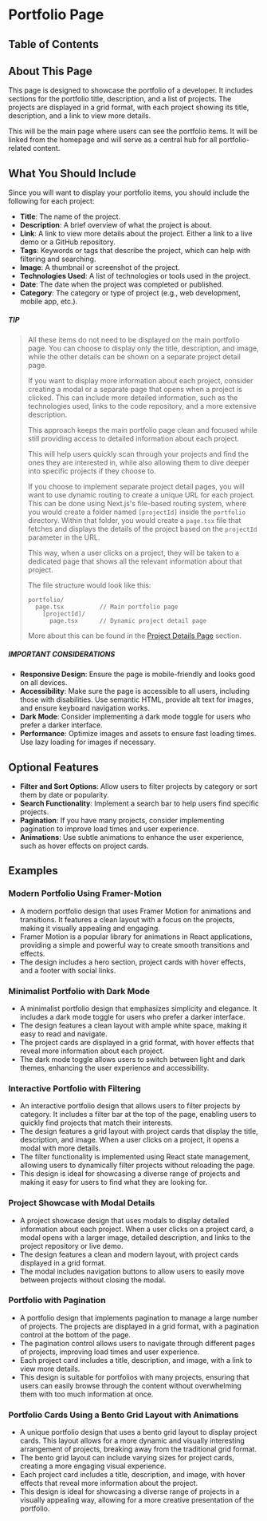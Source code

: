 
# Portfolio Page

## Table of Contents

## About This Page

This page is designed to showcase the portfolio of a developer. It includes sections for the portfolio title, description, and a list of projects. The projects are displayed in a grid format, with each project showing its title, description, and a link to view more details.

This will be the main page where users can see the portfolio items. It will be linked from the homepage and will serve as a central hub for all portfolio-related content.

## What You Should Include

Since you will want to display your portfolio items, you should include the following for each project:

- **Title**: The name of the project.
- **Description**: A brief overview of what the project is about.
- **Link**: A link to view more details about the project. Either a link to a live demo or a GitHub repository.
- **Tags**: Keywords or tags that describe the project, which can help with filtering and searching.
- **Image**: A thumbnail or screenshot of the project.
- **Technologies Used**: A list of technologies or tools used in the project.
- **Date**: The date when the project was completed or published.
- **Category**: The category or type of project (e.g., web development, mobile app, etc.).

##### TIP

<blockquote>
All these items do not need to be displayed on the main portfolio page. You can choose to display only the title, description, and image, while the other details can be shown on a separate project detail page.

If you want to display more information about each project, consider creating a modal or a separate page that opens when a project is clicked. This can include more detailed information, such as the technologies used, links to the code repository, and a more extensive description.

This approach keeps the main portfolio page clean and focused while still providing access to detailed information about each project.

This will help users quickly scan through your projects and find the ones they are interested in, while also allowing them to dive deeper into specific projects if they choose to.

If you choose to implement separate project detail pages, you will want to use dynamic routing to create a unique URL for each project. This can be done using Next.js's file-based routing system, where you would create a folder named `[projectId]` inside the `portfolio` directory. Within that folder, you would create a `page.tsx` file that fetches and displays the details of the project based on the `projectId` parameter in the URL.

This way, when a user clicks on a project, they will be taken to a dedicated page that shows all the relevant information about that project.

The file structure would look like this:

```
portfolio/
  page.tsx          // Main portfolio page
    [projectId]/
      page.tsx      // Dynamic project detail page
```

More about this can be found in the [Project Details Page](/portfolio-website/creating-the-pages/project-details) section.

</blockquote>
<BackToTop />

##### IMPORTANT CONSIDERATIONS

- **Responsive Design**: Ensure the page is mobile-friendly and looks good on all devices.
- **Accessibility**: Make sure the page is accessible to all users, including those with disabilities. Use semantic HTML, provide alt text for images, and ensure keyboard navigation works.
- **Dark Mode**: Consider implementing a dark mode toggle for users who prefer a darker interface.
- **Performance**: Optimize images and assets to ensure fast loading times. Use lazy loading for images if necessary.

## Optional Features

- **Filter and Sort Options**: Allow users to filter projects by category or sort them by date or popularity.
- **Search Functionality**: Implement a search bar to help users find specific projects.
- **Pagination**: If you have many projects, consider implementing pagination to improve load times and user experience.
- **Animations**: Use subtle animations to enhance the user experience, such as hover effects on project cards.
  <BackToTop />

## Examples

### Modern Portfolio Using Framer-Motion

- A modern portfolio design that uses Framer Motion for animations and transitions. It features a clean layout with a focus on the projects, making it visually appealing and engaging.
- Framer Motion is a popular library for animations in React applications, providing a simple and powerful way to create smooth transitions and effects.
- The design includes a hero section, project cards with hover effects, and a footer with social links.
  <BackToTop />

### Minimalist Portfolio with Dark Mode

- A minimalist portfolio design that emphasizes simplicity and elegance. It includes a dark mode toggle for users who prefer a darker interface.
- The design features a clean layout with ample white space, making it easy to read and navigate.
- The project cards are displayed in a grid format, with hover effects that reveal more information about each project.
- The dark mode toggle allows users to switch between light and dark themes, enhancing the user experience and accessibility.
  <BackToTop />

### Interactive Portfolio with Filtering

- An interactive portfolio design that allows users to filter projects by category. It includes a filter bar at the top of the page, enabling users to quickly find projects that match their interests.
- The design features a grid layout with project cards that display the title, description, and image. When a user clicks on a project, it opens a modal with more details.
- The filter functionality is implemented using React state management, allowing users to dynamically filter projects without reloading the page.
- This design is ideal for showcasing a diverse range of projects and making it easy for users to find what they are looking for.
  <BackToTop />

### Project Showcase with Modal Details

- A project showcase design that uses modals to display detailed information about each project. When a user clicks on a project card, a modal opens with a larger image, detailed description, and links to the project repository or live demo.
- The design features a clean and modern layout, with project cards displayed in a grid format.
- The modal includes navigation buttons to allow users to easily move between projects without closing the modal.
  <BackToTop />

### Portfolio with Pagination

- A portfolio design that implements pagination to manage a large number of projects. The projects are displayed in a grid format, with a pagination control at the bottom of the page.
- The pagination control allows users to navigate through different pages of projects, improving load times and user experience.
- Each project card includes a title, description, and image, with a link to view more details.
- This design is suitable for portfolios with many projects, ensuring that users can easily browse through the content without overwhelming them with too much information at once.
  <BackToTop />

### Portfolio Cards Using a Bento Grid Layout with Animations

- A unique portfolio design that uses a bento grid layout to display project cards. This layout allows for a more dynamic and visually interesting arrangement of projects, breaking away from the traditional grid format.
- The bento grid layout can include varying sizes for project cards, creating a more engaging visual experience.
- Each project card includes a title, description, and image, with hover effects that reveal more information about the project.
- This design is ideal for showcasing a diverse range of projects in a visually appealing way, allowing for a more creative presentation of the portfolio.

<BackToTop />
